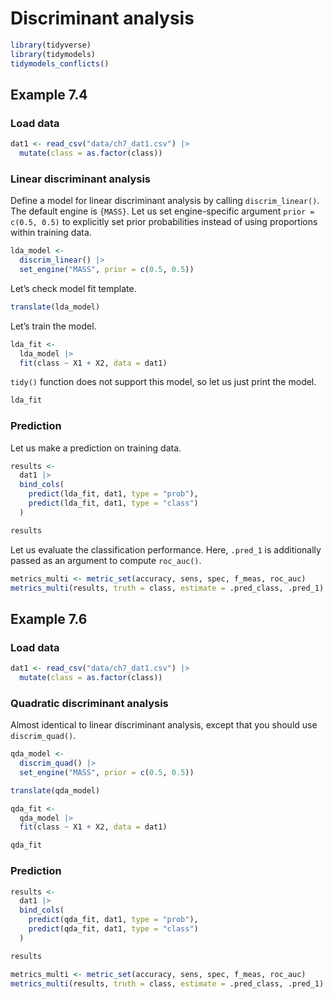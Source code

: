 # Discriminant analysis

```r
library(tidyverse)
library(tidymodels)
tidymodels_conflicts()
```


## Example 7.4

### Load data

```r
dat1 <- read_csv("data/ch7_dat1.csv") |> 
  mutate(class = as.factor(class))
```


### Linear discriminant analysis

Define a model for linear discriminant analysis by calling `discrim_linear()`. The default engine is `{MASS}`. Let us set engine-specific argument `prior = c(0.5, 0.5)` to explicitly set prior probabilities instead of using proportions within training data.

```r
lda_model <- 
  discrim_linear() |> 
  set_engine("MASS", prior = c(0.5, 0.5))
```

Let's check model fit template.

```r
translate(lda_model)
```

Let's train the model.

```r
lda_fit <- 
  lda_model |> 
  fit(class ~ X1 + X2, data = dat1)
```

`tidy()` function does not support this model, so let us just print the model.

```r
lda_fit
```


### Prediction

Let us make a prediction on training data.

```r
results <-
  dat1 |> 
  bind_cols(
    predict(lda_fit, dat1, type = "prob"),
    predict(lda_fit, dat1, type = "class")
  )

results
```

Let us evaluate the classification performance. Here, `.pred_1` is additionally passed as an argument to compute `roc_auc()`.

```r
metrics_multi <- metric_set(accuracy, sens, spec, f_meas, roc_auc)
metrics_multi(results, truth = class, estimate = .pred_class, .pred_1)
```



## Example 7.6

### Load data

```r
dat1 <- read_csv("data/ch7_dat1.csv") |> 
  mutate(class = as.factor(class))
```

### Quadratic discriminant analysis

Almost identical to linear discriminant analysis, except that you should use `discrim_quad()`.


```r
qda_model <- 
  discrim_quad() |> 
  set_engine("MASS", prior = c(0.5, 0.5))

translate(qda_model)

qda_fit <- 
  qda_model |> 
  fit(class ~ X1 + X2, data = dat1)

qda_fit
```


### Prediction

```r
results <-
  dat1 |> 
  bind_cols(
    predict(qda_fit, dat1, type = "prob"),
    predict(qda_fit, dat1, type = "class")
  )

results

metrics_multi <- metric_set(accuracy, sens, spec, f_meas, roc_auc)
metrics_multi(results, truth = class, estimate = .pred_class, .pred_1)
```

